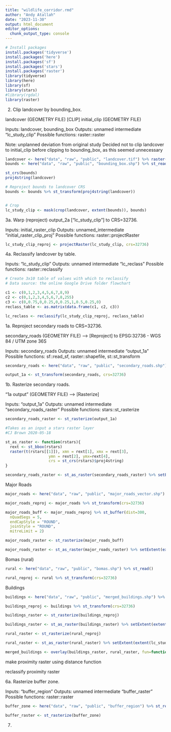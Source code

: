 ```yaml
---
title: "wildlife_corridor.rmd"
author: "Andy Atallah"
date: "2023-11-30"
output: html_document
editor_options: 
  chunk_output_type: console
---
```


```r
# Install packages
install.packages('tidyverse')
install.packages('here')
install.packages('sf')
install.packages('stars')
install.packages('raster')
library(tidyverse)
library(here)
library(sf)
library(stars)
#library(rgdal)
library(raster)
```


2. Clip landcover by bounding_box.

landcover (GEOMETRY FILE) [CLIP] initial_clip (GEOMETRY FILE)

Inputs: landcover, bounding_box
Outputs: unnamed intermediate "lc_study_clip"
Possible functions: raster::raster

Note: unplanned deviation from original study
Decided not to clip landcover to initial_clip before clipping to bounding_box, as this seemed unnecessary

```r
landcover <- here("data", "raw", "public", "landcover.tif") %>% raster()
bounds <- here("data", "raw", "public", "bounding_box.shp") %>% st_read()

st_crs(bounds)
proj4string(landcover)

# Reproject bounds to landcover CRS
bounds <- bounds %>% st_transform(proj4string(landcover))


# Crop
lc_study_clip <- mask(crop(landcover, extent(bounds)), bounds)

```

3a. Warp (reproject) output_2a ["lc_study_clip"] to CRS=32736.


Inputs: initial_raster_clip
Outputs: unnamed_intermediate "initial_raster_clip_proj"
Possible functions: raster::projectRaster
```r

lc_study_clip_reproj <- projectRaster(lc_study_clip, crs=32736)

```


4a. Reclassify landcover by table.

Inputs: "lc_study_clip"
Outputs: unnamed intermediate "lc_reclass"
Possible functions: raster::reclassify
```r
# Create 3x10 table of values with which to reclassify
# Data source: the online Google Drive folder flowchart

c1 <- c(0,1,2,3,4,5,6,7,8,9)
c2 <- c(0,1,2,3,4,5,6,7,8,255)
c3 <- c(0,0.75,0,0.25,0,0.25,1,0.5,0.25,0)
reclass_table <- as.matrix(data.frame(c1, c2, c3))

lc_reclass <- reclassify(lc_study_clip_reproj, reclass_table)
```


1a. Reproject secondary roads to CRS=32736.

secondary_roads (GEOMETRY FILE) --> [Reproject] to EPSG:32736 - WGS 84 / UTM zone 36S

Inputs: secondary_roads
Outputs: unnamed intermediate "output_1a"
Possible functions: sf::read_sf, raster::shapefile, st::st_transform
```r
secondary_roads <- here("data", "raw", "public", "secondary_roads.shp") %>% st_read()

output_1a <- st_transform(secondary_roads, crs=32736)
```

1b. Rasterize secondary roads.

"1a output" (GEOMETRY FILE) --> [Rasterize]

Inputs: "output_1a"
Outputs: unnamed intermediate "secondary_roads_raster"
Possible functions: stars::st_rasterize
```r
secondary_roads_raster <- st_rasterize(output_1a)

#Takes as an input a stars raster layer
#CJ Brown 2020-05-18

st_as_raster <- function(rstars){
  rext <- st_bbox(rstars)
  raster(t(rstars[[1]]), xmn = rext[1], xmx = rext[3],
                   ymn = rext[2], ymx=rext[4],
                   crs = st_crs(rstars)$proj4string)
}

secondary_roads_raster <- st_as_raster(secondary_roads_raster) %>% setExtent(extent(lc_study_clip_reproj)) %>% resample(lc_study_clip_reproj)

```

Major Roads

```r
major_roads <- here("data", "raw", "public", "major_roads_vector.shp") %>% st_read()

major_roads_reproj <- major_roads %>% st_transform(crs=32736)

major_roads_buff <- major_roads_reproj %>% st_buffer(dist=300,
  nQuadSegs = 5,
  endCapStyle = "ROUND",
  joinStyle = "ROUND",
  mitreLimit = 2)

major_roads_raster <- st_rasterize(major_roads_buff)

major_roads_raster <- st_as_raster(major_roads_raster) %>% setExtent(extent(lc_study_clip_reproj)) %>% resample(lc_study_clip_reproj)

```

Bomas (rural)

```r
rural <- here("data", "raw", "public", "bomas.shp") %>% st_read()

rural_reproj <- rural %>% st_transform(crs=32736)

```

Buildings

```r
buildings <- here("data", "raw", "public", "merged_buildings.shp") %>% st_read()

buildings_reproj <- buildings %>% st_transform(crs=32736)

```



```r

buildings_raster <- st_rasterize(buildings_reproj)

buildings_raster <- st_as_raster(buildings_raster) %>% setExtent(extent(lc_study_clip_reproj)) %>% resample(lc_study_clip_reproj)

rural_raster <- st_rasterize(rural_reproj)

rural_raster <- st_as_raster(rural_raster) %>% setExtent(extent(lc_study_clip_reproj)) %>% resample(lc_study_clip_reproj)

merged_buildings <- overlay(buildings_raster, rural_raster, fun=function(x,y){return(x | y)})

```


make proximity raster using distance function

reclassify proximity raster

6a. Rasterize buffer zone.

Inputs: "buffer_region"
Outputs: unnamed intermediate "buffer_raster"
Possible functions: raster::raster
```r
buffer_zone <- here("data", "raw", "public", "buffer_region") %>% st_read()

buffer_raster <- st_rasterize(buffer_zone)
```






7. 






